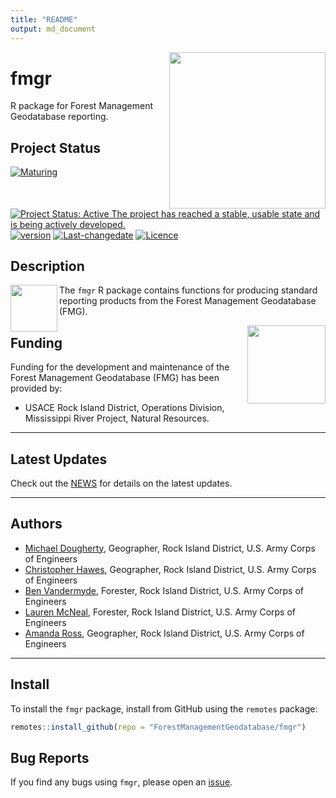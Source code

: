 ```yaml
---
title: "README"
output: md_document
---
```


<!-- README.md is generated from README.Rmd. Please edit that file -->

<img src="man/figures/FMG-hex_3.png" width=250 align="right" />

# fmgr
R package for Forest Management Geodatabase reporting. 

## Project Status
[![Maturing](https://img.shields.io/badge/lifecycle-maturing-blue.svg)](https://www.tidyverse.org/lifecycle)
[![Project Status: Active The project has reached a stable, usable state and is being actively developed.](https://www.repostatus.org/badges/latest/active.svg)](https://www.repostatus.org/#active)
[![version](https://img.shields.io/badge/Version-0.1.1-orange.svg?style=flat-square)](commits/master)
[![Last-changedate](https://img.shields.io/badge/last%20change-2022--01--20-yellowgreen.svg)](/commits/master)
[![Licence](https://img.shields.io/badge/licence-CC0-blue.svg)](http://choosealicense.com/licenses/cc0-1.0/)

## Description

<img src="man/figures/r_logo.png" width=75 align="left"  />

The `fmgr` R package contains functions for producing standard reporting products from the Forest Management Geodatabase (FMG).  


<img src="man/figures/HDQLO-03_h120.jpg" width=125 align="right" />

## Funding
Funding for the development and maintenance of the Forest Management Geodatabase (FMG) has been provided by: 

* USACE Rock Island District, Operations Division, Mississippi River Project, Natural Resources. 

***

## Latest Updates
Check out the [NEWS](NEWS.md) for details on the latest updates. 

***

## Authors
* [Michael Dougherty](mailto:Michael.P.Dougherty@usace.army.mil), Geographer, Rock Island District, U.S. Army Corps of Engineers
* [Christopher Hawes](mailto:Christopher.C.Hawes@usace.army.mil), Geographer, Rock Island District, U.S. Army Corps of Engineers
* [Ben Vandermyde](mailto:Benjamin.J.Vandermyde@usace.army.mil), Forester, Rock Island District, U.S. Army Corps of Engineers
* [Lauren McNeal](mailto:Lauren.J.McNeal@usace.army.mil), Forester, Rock Island District, U.S. Army Corps of Engineers
* [Amanda Ross](mailto:Amanda.L.Ross@usace.army.mil), Geographer, Rock Island District, U.S. Army Corps of Engineers

***

## Install
To install the `fmgr` package, install from GitHub using the `remotes` package:
```r
remotes::install_github(repo = "ForestManagementGeodatabase/fmgr")
```

## Bug Reports
If you find any bugs using `fmgr`, please open an [issue](https://github.com/ForestManagementGeodatabase/fmgr/issues). 


